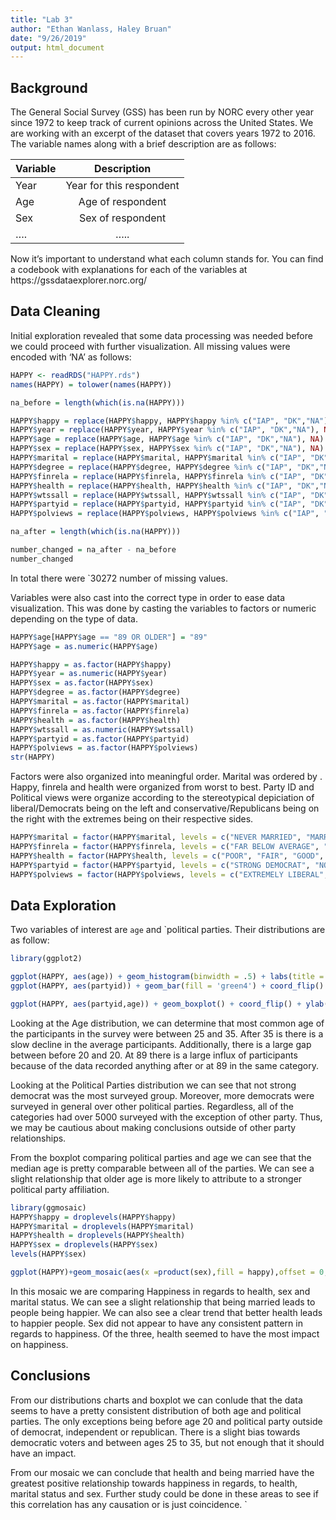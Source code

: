 ```yaml
---
title: "Lab 3"
author: "Ethan Wanlass, Haley Bruan"
date: "9/26/2019"
output: html_document
---
```


## Background

The General Social Survey (GSS) has been run by NORC every other year since 1972 to keep track of current opinions across the United States. We are working with an excerpt of the dataset that covers years 1972 to 2016. The variable names along with a brief description are as follows: 

| Variable      | Description   |    
| ------------- |:-------------:| 
| Year          | Year for this respondent | 
| Age           | Age of respondent | 
| Sex           | Sex of respondent     | 
|....           | .....      | 

Now it's important to understand what each column stands for. You can find a codebook with explanations for each of the variables at https://gssdataexplorer.norc.org/

## Data Cleaning 

Initial exploration revealed that some data processing was needed before we could proceed with further visualization. All missing values were encoded with 'NA' as follows:
```r
HAPPY <- readRDS("HAPPY.rds")
names(HAPPY) = tolower(names(HAPPY))

na_before = length(which(is.na(HAPPY)))

HAPPY$happy = replace(HAPPY$happy, HAPPY$happy %in% c("IAP", "DK","NA"),NA)
HAPPY$year = replace(HAPPY$year, HAPPY$year %in% c("IAP", "DK","NA"), NA)
HAPPY$age = replace(HAPPY$age, HAPPY$age %in% c("IAP", "DK","NA"), NA)
HAPPY$sex = replace(HAPPY$sex, HAPPY$sex %in% c("IAP", "DK","NA"), NA)
HAPPY$marital = replace(HAPPY$marital, HAPPY$marital %in% c("IAP", "DK","NA"), NA)
HAPPY$degree = replace(HAPPY$degree, HAPPY$degree %in% c("IAP", "DK","NA"), NA)
HAPPY$finrela = replace(HAPPY$finrela, HAPPY$finrela %in% c("IAP", "DK","NA"), NA)
HAPPY$health = replace(HAPPY$health, HAPPY$health %in% c("IAP", "DK","NA"), NA)
HAPPY$wtssall = replace(HAPPY$wtssall, HAPPY$wtssall %in% c("IAP", "DK","NA"), NA)
HAPPY$partyid = replace(HAPPY$partyid, HAPPY$partyid %in% c("IAP", "DK","NA"), NA)
HAPPY$polviews = replace(HAPPY$polviews, HAPPY$polviews %in% c("IAP", "DK","NA"), NA)

na_after = length(which(is.na(HAPPY)))

number_changed = na_after - na_before
number_changed
```

In total there were `30272 number of missing values. 

Variables were also cast into the correct type in order to ease data visualization. This was done by casting the variables to factors or numeric depending on the type of data.
```r
HAPPY$age[HAPPY$age == "89 OR OLDER"] = "89"
HAPPY$age = as.numeric(HAPPY$age)

HAPPY$happy = as.factor(HAPPY$happy)
HAPPY$year = as.numeric(HAPPY$year)
HAPPY$sex = as.factor(HAPPY$sex)
HAPPY$degree = as.factor(HAPPY$degree)
HAPPY$marital = as.factor(HAPPY$marital)
HAPPY$finrela = as.factor(HAPPY$finrela)
HAPPY$health = as.factor(HAPPY$health)
HAPPY$wtssall = as.numeric(HAPPY$wtssall)
HAPPY$partyid = as.factor(HAPPY$partyid)
HAPPY$polviews = as.factor(HAPPY$polviews)
str(HAPPY)
```

Factors were also organized into meaningful order. Marital was ordered by . Happy, finrela and health were organized from worst to best. Party ID and Political views were organize according to the stereotypical depiciation of liberal/Democrats being on the left and conservative/Republicans being on the right with the extremes being on their respective sides.  
```r
HAPPY$marital = factor(HAPPY$marital, levels = c("NEVER MARRIED", "MARRIED", "DIVORCED", "SEPERATED", "WIDOWED"))
HAPPY$finrela = factor(HAPPY$finrela, levels = c("FAR BELOW AVERAGE", "BELOW AVERAGE", "AVERAGE", "ABOVE AVERAGE", "FAR ABOVE AVERAGE"))
HAPPY$health = factor(HAPPY$health, levels = c("POOR", "FAIR", "GOOD", "EXCELLENT"))
HAPPY$partyid = factor(HAPPY$partyid, levels = c("STRONG DEMOCRAT", "NOT STR DEMOCRAT", "IND,NEAR DEM", "INDEPENDENT", "IND,NEAR REP", "NOT STR REPUBLICAN", "STRONG REPUBLICAN", "OTHER PARTY", NA))
HAPPY$polviews = factor(HAPPY$polviews, levels = c("EXTREMELY LIBERAL", "LIBERAL", "SLIGHTLY LIBERAL", "MODERATE", "SLIGHTLY CONSERVATIVE", "CONSERVATIVE", "EXTREMELY CONSERVATIVE"))
```


## Data Exploration 

Two variables of interest are `age` and `political parties. Their distributions are as follow: 
```r
library(ggplot2)

ggplot(HAPPY, aes(age)) + geom_histogram(binwidth = .5) + labs(title = 'Age Distribution')+ scale_x_continuous(name = "Age",breaks=c(10,20,30,40,50,60,70,80,90))
ggplot(HAPPY, aes(partyid)) + geom_bar(fill = 'green4') + coord_flip() + ylab("Party ID") + xlab("Count") + labs(title = "Distribution of Political Parties")

ggplot(HAPPY, aes(partyid,age)) + geom_boxplot() + coord_flip() + ylab("Party ID") + xlab("Count") + labs(title = "Political Parties compared to Age")
```

Looking at the Age distribution, we can determine that most common age of the participants in the survey were between 25 and 35. After 35 is there is a slow decline in the average participants. Additionally, there is a large gap between before 20 and 20. At 89 there is a large influx of participants because of the data recorded anything after or at 89 in the same category.

Looking at the Political Parties distribution we can see that not strong democrat was the most surveyed group. Moreover, more democrats were surveyed in general over other political parties. Regardless, all of the categories had over 5000 surveyed with the exception of other party. Thus, we may be cautious about making conclusions outside of other party relationships. 

From the boxplot comparing political parties and age we can see that the median age is pretty comparable between all of the parties. We can see a slight relationship that older age is more likely to attribute to a stronger political party affiliation. 

```r
library(ggmosaic)
HAPPY$happy = droplevels(HAPPY$happy)
HAPPY$marital = droplevels(HAPPY$marital)
HAPPY$health = droplevels(HAPPY$health)
HAPPY$sex = droplevels(HAPPY$sex)
levels(HAPPY$sex)

ggplot(HAPPY)+geom_mosaic(aes(x =product(sex),fill = happy),offset = 0,na.rm = TRUE, divider = mosaic())+facet_grid(health~marital) + labs(title = 'Happiness compared to Marital Status, Health and Sex') + xlab(NULL) + ylab(NULL)

```

In this mosaic we are comparing Happiness in regards to health, sex and marital status. We can see a slight relationship that being married leads to people being happier. We can also see a clear trend that better health leads to happier people. Sex did not appear to have any consistent pattern in regards to happiness. Of the three, health seemed to have the most impact on happiness. 

## Conclusions

From our distributions charts and boxplot we can conlude that the data seems to have a pretty consistent distribution of both age and political parties. The only exceptions being before age 20 and political party outside of democrat, independent or republican. There is a slight bias towards democratic voters and between ages 25 to 35, but not enough that it should have an impact.

From our mosaic we can conclude that health and being married have the greatest positive relationship towards happiness in regards, to health, marital status and sex. Further study could be done in these areas to see if this correlation has any causation or is just coincidence.  ` 